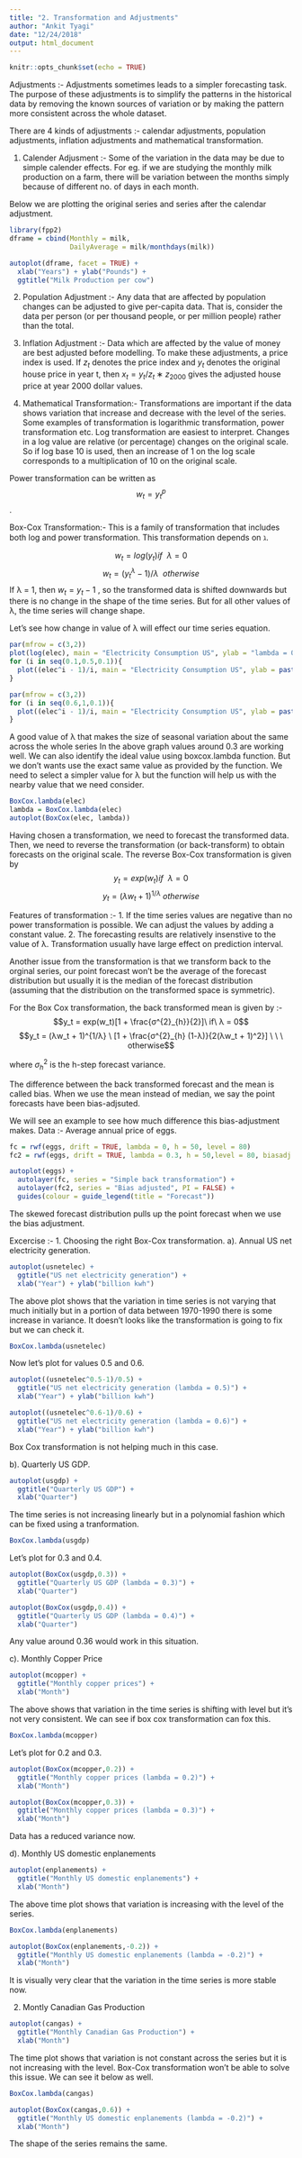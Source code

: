 ```yaml
---
title: "2. Transformation and Adjustments"
author: "Ankit Tyagi"
date: "12/24/2018"
output: html_document
---
```


```r
knitr::opts_chunk$set(echo = TRUE)
```

Adjustments :- Adjustments sometimes leads to a simpler forecasting task. The purpose of these adjustments is to simplify the patterns in the historical data by removing the known sources of variation or by making the pattern more consistent across the whole dataset. 

There are 4 kinds of adjustments :- calendar adjustments, population adjustments, inflation adjustments and mathematical transformation.

1. Calender Adjusment :- Some of the variation in the data may be due to simple calender effects. For eg. if we are studying the monthly milk production on a farm, there will be variation between the months simply because of different no. of days in each month.

Below we are plotting the original series and series after the calendar adjustment.
```r
library(fpp2)
dframe = cbind(Monthly = milk,
               DailyAverage = milk/monthdays(milk))

autoplot(dframe, facet = TRUE) +
  xlab("Years") + ylab("Pounds") +
  ggtitle("Milk Production per cow")
```

2. Population Adjustment :- Any data that are affected by population changes can be adjusted to give per-capita data. That is, consider the data per person (or per thousand people, or per million people) rather than the total.

3. Inflation Adjustment :- Data which are affected by the value of money are best adjusted before modelling.
To make these adjustments, a price index is used. If  $z_t$  denotes the price index and  $y_t$ denotes the original house price in year t, then $x_t = y_t /z_t ∗ z_{2000}$ gives the adjusted house price at year 2000 dollar values.

4. Mathematical Transformation:- Transformations are important if the data shows variation that increase and decrease with the level of the series. 
Some examples of transformation is logarithmic transformation, power transformation etc. Log transformation are easiest to interpret. Changes in a log value are relative (or percentage) changes on the original scale. So if log base 10 is used, then an increase of 1 on the log scale corresponds to a multiplication of 10 on the original scale.

Power transformation can be written as $$w_t = y_{t}^{p}$$.

Box-Cox Transformation:- This is a family of transformation that includes both log and power transformation.
This transformation depends on ℷ.

$$ w_t = log(y_t) if\ \ λ = 0$$
$$w_t = (y_{t}^{λ} - 1) / λ \ \ otherwise$$
If λ = 1, then $w_t = y_t −1$ , so the transformed data is shifted downwards but there is no change in the shape of the time series. But for all other values of λ, the time series will change shape.

Let's see how change in value of λ will effect our time series equation.
```r
par(mfrow = c(3,2))
plot(log(elec), main = "Electricity Consumption US", ylab = "lambda = 0")
for (i in seq(0.1,0.5,0.1)){
  plot((elec^i - 1)/i, main = "Electricity Consumption US", ylab = paste("lambda = ", i))
}
```

```r
par(mfrow = c(3,2))
for (i in seq(0.6,1,0.1)){
  plot((elec^i - 1)/i, main = "Electricity Consumption US", ylab = paste("lambda = ", i))
}
```

A good value of λ that makes the size of seasonal variation about the same across the whole series
In the above graph values around 0.3 are working well. We can also identify the ideal value using boxcox.lambda function.
But we don't wants use the exact same value as provided by the function. We need to select a simpler value for λ but the function will help us with the nearby value that we need consider. 
```r
BoxCox.lambda(elec)
lambda = BoxCox.lambda(elec)
autoplot(BoxCox(elec, lambda))
```

Having chosen a transformation, we need to forecast the transformed data. Then, we need to reverse the transformation (or back-transform) to obtain forecasts on the original scale. The reverse Box-Cox transformation is given by
$$ y_t = exp(w_t) if\ \ λ = 0$$
$$y_t = (λw_t + 1)^{1/λ} \ otherwise$$

Features of transformation :-
1. If the time series values are negative than no power transformation is possible. We can adjust the values by adding a constant value.
2. The forecasting results are relatively insenstive to the value of λ. Transformation usually have large effect on prediction interval.

Another issue from the transformation is that we transform back to the orginal series, our point forecast won't be the average of the forecast distribution but usually it is the median of the forecast distribution (assuming that the distribution on the transformed space is symmetric). 

For the Box Cox transformation, the back transformed mean is given by :-
$$y_t = exp(w_t)[1 + \frac{σ^{2}_{h}}{2}]\  if\  λ = 0$$
$$y_t = (λw_t + 1)^{1/λ} \ [1 + \frac{σ^{2}_{h} (1-λ)}{2(λw_t + 1)^2}] \ \ \ otherwise$$

where $σ^{2}_{h}$ is the h-step forecast variance.

The difference between the back transformed forecast and the mean is called bias. When we use the mean instead of median, we say the point forecasts have been bias-adjsuted.

We will see an example to see how much difference this bias-adjustment makes.
Data :- Average annual price of eggs.
```r
fc = rwf(eggs, drift = TRUE, lambda = 0, h = 50, level = 80)
fc2 = rwf(eggs, drift = TRUE, lambda = 0.3, h = 50,level = 80, biasadj = TRUE)

autoplot(eggs) +
  autolayer(fc, series = "Simple back transformation") +
  autolayer(fc2, series = "Bias adjusted", PI = FALSE) +
  guides(colour = guide_legend(title = "Forecast"))
```

The skewed forecast distribution pulls up the point forecast when we use the bias adjustment.


Excercise :-
1. Choosing the right Box-Cox transformation.
a). Annual US net electricity generation.

```r
autoplot(usnetelec) + 
  ggtitle("US net electricity generation") +
  xlab("Year") + ylab("billion kwh")
```

The above plot shows that the variation in time series is not varying that much initially but in a portion of data between 1970-1990 there is some increase in variance.
It doesn't looks like the transformation is going to fix but we can check it.
```r
BoxCox.lambda(usnetelec)
```

Now let's plot for values 0.5 and 0.6.
```r
autoplot((usnetelec^0.5-1)/0.5) + 
  ggtitle("US net electricity generation (lambda = 0.5)") +
  xlab("Year") + ylab("billion kwh")

autoplot((usnetelec^0.6-1)/0.6) + 
  ggtitle("US net electricity generation (lambda = 0.6)") +
  xlab("Year") + ylab("billion kwh")
```

Box Cox transformation is not helping much in this case.

b). Quarterly US GDP.
```r
autoplot(usgdp) +
  ggtitle("Quarterly US GDP") +
  xlab("Quarter")
```

The time series is not increasing linearly but in a polynomial fashion which can be fixed using a tranformation.

```r
BoxCox.lambda(usgdp)
```

Let's plot for 0.3 and 0.4.
```r
autoplot(BoxCox(usgdp,0.3)) + 
  ggtitle("Quarterly US GDP (lambda = 0.3)") +
  xlab("Quarter")

autoplot(BoxCox(usgdp,0.4)) + 
  ggtitle("Quarterly US GDP (lambda = 0.4)") +
  xlab("Quarter")
```

Any value around 0.36 would work in this situation.

c). Monthly Copper Price
```r
autoplot(mcopper) +
  ggtitle("Monthly copper prices") +
  xlab("Month")
```

The above shows that variation in the time series is shifting with level but it's not very consistent.
We can see if box cox transformation can fox this.
```r
BoxCox.lambda(mcopper)
```
Let's plot for 0.2 and 0.3.

```r
autoplot(BoxCox(mcopper,0.2)) + 
  ggtitle("Monthly copper prices (lambda = 0.2)") +
  xlab("Month")

autoplot(BoxCox(mcopper,0.3)) + 
  ggtitle("Monthly copper prices (lambda = 0.3)") +
  xlab("Month")
```

Data has a reduced variance now.

d). Monthly US domestic enplanements
```r
autoplot(enplanements) +
  ggtitle("Monthly US domestic enplanements") +
  xlab("Month")
```

The above time plot shows that variation is increasing with the level of the series.
```r
BoxCox.lambda(enplanements)
```

```r
autoplot(BoxCox(enplanements,-0.2)) +
  ggtitle("Monthly US domestic enplanements (lambda = -0.2)") +
  xlab("Month")
```

It is visually very clear that the variation in the time series is more stable now.

2. Montly Canadian Gas Production
```r
autoplot(cangas) +
  ggtitle("Monthly Canadian Gas Production") +
  xlab("Month")
```

The time plot shows that variation is not constant across the series but it is not increasing with the level. Box-Cox transformation won't be able to solve this issue. We can see it below as well.
```r
BoxCox.lambda(cangas)
```

```r
autoplot(BoxCox(cangas,0.6)) +
  ggtitle("Monthly US domestic enplanements (lambda = -0.2)") +
  xlab("Month")
```


The shape of the series remains the same.
